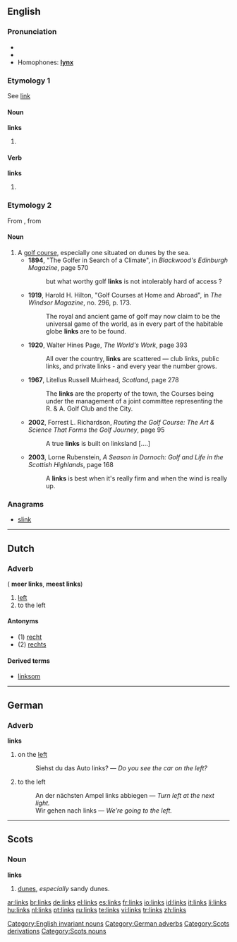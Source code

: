==English==

===Pronunciation===
* {{audio|en-us-links.ogg|Audio (US)}}
* {{rhymes|ɪŋks}}
* Homophones: '''[[lynx]]'''

===Etymology 1===
See [[link]]

====Noun====
'''links'''

# {{plural of|[[link]]}}

====Verb====
'''links'''

# {{third-person singular of|[[link]]}}

===Etymology 2===
From {{etyl|sco|en}} {{term|link||lang=sco|sandy, rolling ground near seashore}}, from {{etyl|ang|en}} {{term|hlinc||lang=ang|rising ground}}

====Noun====
{{en-noun|links}}

# A [[golf course]], especially one situated on dunes by the sea.
#* '''1894''', "The Golfer in Search of a Climate", in ''Blackwood's Edinburgh Magazine'', page 570
#*: but what worthy golf '''links''' is not intolerably hard of access ?
#* '''1919''', Harold H. Hilton, "Golf Courses at Home and Abroad", in ''The Windsor Magazine'', no. 296, p. 173.
#*: The royal and ancient game of golf may now claim to be the universal game of the world, as in every part of the habitable globe '''links''' are to be found.
#* '''1920''', Walter Hines Page, ''The World's Work'', page 393
#*: All over the country, '''links''' are scattered — club links, public links, and private links - and every year the number grows.
#* '''1967''', Litellus Russell Muirhead, ''Scotland'', page 278
#*: The '''links''' are the property of the town, the Courses being under the management of a joint committee representing the R. & A. Golf Club and the City.
#* '''2002''', Forrest L. Richardson, ''Routing the Golf Course: The Art & Science That Forms the Golf Journey'', page 95
#*: A true '''links''' is built on linksland [....]
#* '''2003''', Lorne Rubenstein, ''A Season in Dornoch: Golf and Life in the Scottish Highlands'', page 168
#*: A '''links''' is best when it's really firm and when the wind is really up.
{{rft|can this word refer to more than one golf course?}}

===Anagrams===
* [[slink]]

[[Category:English invariant nouns]]

----

==Dutch==

===Adverb===
{{infl|nl|adverb}} ({{compar}} '''meer links''', {{superl}} '''meest links''')

# [[left]]
# to the left

====Antonyms====
* (1) [[recht]]
* (2) [[rechts]]

====Derived terms====
* [[linksom]]

{{nl-attention}}

----

==German==

===Adverb===
'''links'''

# on the [[left]]
#: Siehst du das Auto links? &mdash; ''Do you see the car on the left?''
# to the left
#: An der nächsten Ampel links abbiegen &mdash; ''Turn left at the next light.''
#: Wir gehen nach links &mdash; ''We’re going to the left.''

[[Category:German adverbs]]
[[Category:Scots derivations]]

----

==Scots==

===Noun===
'''links'''

# [[dunes]], ''especially'' sandy dunes.

[[Category:Scots nouns]]

[[ar:links]]
[[br:links]]
[[de:links]]
[[el:links]]
[[es:links]]
[[fr:links]]
[[io:links]]
[[id:links]]
[[it:links]]
[[li:links]]
[[hu:links]]
[[nl:links]]
[[pt:links]]
[[ru:links]]
[[te:links]]
[[vi:links]]
[[tr:links]]
[[zh:links]]